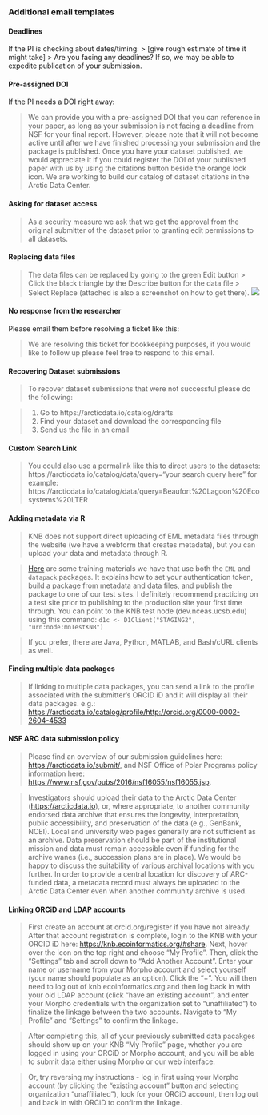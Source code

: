 ### Additional email templates

#### Deadlines
If the PI is checking about dates/timing:
> [give rough estimate of time it might take] 
> Are you facing any deadlines? If so, we may be able to expedite publication of your submission.

#### Pre-assigned DOI
If the PI needs a DOI right away:

> We can provide you with a pre-assigned DOI that you can reference in your paper, as long as your submission is not facing a deadline from NSF for your final report. However, please note that it will not become active until after we have finished processing your submission and the package is published. Once you have your dataset published, we would appreciate it if you could register the DOI of your published paper with us by using the citations button beside the orange lock icon. We are working to build our catalog of dataset citations in the Arctic Data Center.

#### Asking for dataset access
> As a security measure we ask that we get the approval from the original submitter of the dataset prior to granting edit permissions to all datasets. 

#### Replacing data files
> The data files can be replaced by going to the green Edit button > Click the black triangle by the Describe button for the data file > Select Replace (attached is also a screenshot on how to get there).
![](~/datateam-training/images/replace_file.png)

#### No response from the researcher
Please email them before resolving a ticket like this:

> We are resolving this ticket for bookkeeping purposes, if you would like to follow up please feel free to respond to this email.

#### Recovering Dataset submissions
> To recover dataset submissions that were not successful please do the following:

> 1. Go to https://arcticdata.io/catalog/drafts
2. Find your dataset and download the corresponding file
3. Send us the file in an email

#### Custom Search Link
> You could also use a permalink like this to direct users to the datasets:
https://arcticdata.io/catalog/data/query="your search query here"
for example: https://arcticdata.io/catalog/data/query=Beaufort%20Lagoon%20Ecosystems%20LTER

#### Adding metadata via R

> KNB does not support direct uploading of EML metadata files through the website (we have a webform that creates metadata), but you can upload your data and metadata through R.

><a href = 'http://training.arcticdata.io/materials/arctic-data-center-training/programming-metadata-and-data-publishing.html' target='_blank'>Here</a> are some training materials we have that use both the `EML` and `datapack` packages. It explains how to set your authentication token, build a package from metadata and data files, and publish the package to one of our test sites. I definitely recommend practicing on a test site prior to publishing to the production site your first time through. You can point to the KNB test node (dev.nceas.ucsb.edu) using this command: `d1c <- D1Client("STAGING2", "urn:node:mnTestKNB")`

> If you prefer, there are Java, Python, MATLAB, and Bash/cURL clients as well.

#### Finding multiple data packages

> If linking to multiple data packages, you can send a link to the profile associated with the submitter’s ORCID iD and it will display all their data packages.
	e.g.: <a href = 'https://arcticdata.io/catalog/profile/http://orcid.org/0000-0002-2604-4533' target='_blank'>https://arcticdata.io/catalog/profile/http://orcid.org/0000-0002-2604-4533</a> 
	
#### NSF ARC data submission policy

> Please find an overview of our submission guidelines here: <a href = 'https://arcticdata.io/submit/' target='_blank'>https://arcticdata.io/submit/</a>, and NSF Office of Polar Programs policy information here: <a href = 'https://www.nsf.gov/pubs/2016/nsf16055/nsf16055.jsp' target='_blank'>https://www.nsf.gov/pubs/2016/nsf16055/nsf16055.jsp</a>.

> Investigators should upload their data to the Arctic Data Center (<a href = 'https://arcticdata.io' target='_blank'>https://arcticdata.io</a>), or, where appropriate, to another community endorsed data archive that ensures the longevity, interpretation, public accessibility, and preservation of the data (e.g., GenBank, NCEI). Local and university web pages generally are not sufficient as an archive. Data preservation should be part of the institutional mission and data must remain accessible even if funding for the archive wanes (i.e., succession plans are in place). We would be happy to discuss the suitability of various archival locations with you further. In order to provide a central location for discovery of ARC-funded data, a metadata record must always be uploaded to the Arctic Data Center even when another community archive is used.


#### Linking ORCiD and LDAP accounts

> First create an account at orcid.org/register if you have not already. After that account registration is complete, login to the KNB with your ORCID iD here: <a href = 'https://knb.ecoinformatics.org/#share' target='_blank'>https://knb.ecoinformatics.org/#share</a>. Next, hover over the icon on the top right and choose "My Profile". Then, click the "Settings" tab and scroll down to "Add Another Account". Enter your name or username from your Morpho account and select yourself (your name should populate as an option). Click the "+". You will then need to log out of knb.ecoinformatics.org and then log back in with your old LDAP account (click "have an existing account", and enter your Morpho credentials with the organization set to "unaffiliated") to finalize the linkage between the two accounts. Navigate to "My Profile" and "Settings" to confirm the linkage.

> After completing this, all of your previously submitted data pacakges should show up on your KNB "My Profile" page, whether you are logged in using your ORCiD or Morpho account, and you will be able to submit data either using Morpho or our web interface.

> Or, try reversing my instructions - log in first using your Morpho account (by clicking the "existing account" button and selecting organization "unaffiliated"), look for your ORCiD account, then log out and back in with ORCiD to confirm the linkage.
